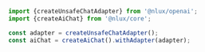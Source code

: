 ```js
import {createUnsafeChatAdapter} from '@nlux/openai';
import {createAiChat} from '@nlux/core';

const adapter = createUnsafeChatAdapter();
const aiChat = createAiChat().withAdapter(adapter);
```
